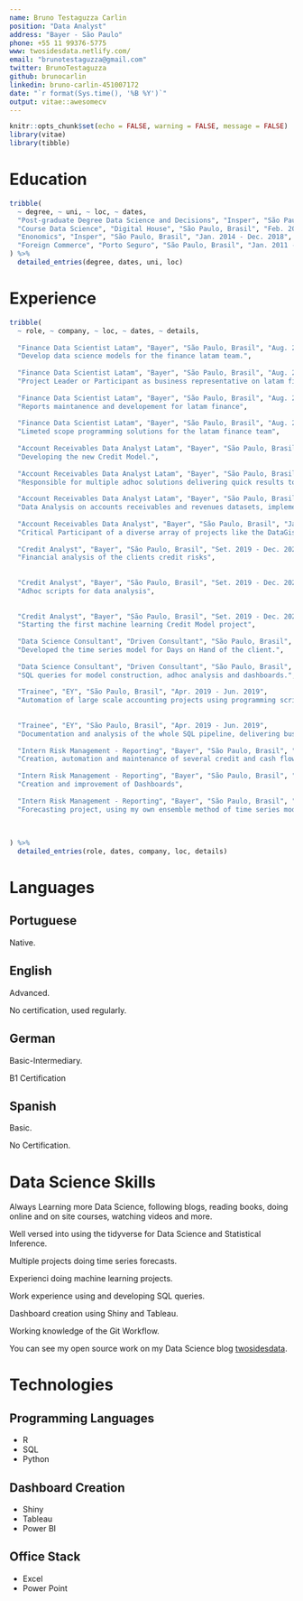 ```yaml
---
name: Bruno Testaguzza Carlin
position: "Data Analyst"
address: "Bayer - São Paulo"
phone: +55 11 99376-5775
www: twosidesdata.netlify.com/
email: "brunotestaguzza@gmail.com"
twitter: BrunoTestaguzza
github: brunocarlin
linkedin: bruno-carlin-451007172
date: "`r format(Sys.time(), '%B %Y')`"
output: vitae::awesomecv
---
```


```r
knitr::opts_chunk$set(echo = FALSE, warning = FALSE, message = FALSE)
library(vitae)
library(tibble)
```

# Education

```r
tribble(
  ~ degree, ~ uni, ~ loc, ~ dates,
  "Post-graduate Degree Data Science and Decisions", "Insper", "São Paulo, Brasil", "Jun. 2019 - Jun. 2021",
  "Course Data Science", "Digital House", "São Paulo, Brasil", "Feb. 2019 - May. 2019",
  "Enonomics", "Insper", "São Paulo, Brasil", "Jan. 2014 - Dec. 2018",
  "Foreign Commerce", "Porto Seguro", "São Paulo, Brasil", "Jan. 2011 - Dec. 2013",
) %>% 
  detailed_entries(degree, dates, uni, loc)
```


<!-- [Post-graduate Degree Data Science and Decisions](https://www.insper.edu.br/pos-graduacao/programas-avancados/programa-avancado-em-data-science-e-decisao/) -->

<!-- [Graduation Economics](https://www.insper.edu.br/graduacao/economia/) -->

<!-- [Studying Data Science](https://br.digitalhouse.com/curso/data-science/) -->

<!-- [Foreign Commerce - High School](https://www.portoseguro.org.br/conteudo/detalhe/currculo-brasileiro/ensino-mdio-comrcio-exterior) -->


# Experience

```r
tribble(
  ~ role, ~ company, ~ loc, ~ dates, ~ details,
  
  "Finance Data Scientist Latam", "Bayer", "São Paulo, Brasil", "Aug. 2020 - Present",
  "Develop data science models for the finance latam team.",
  
  "Finance Data Scientist Latam", "Bayer", "São Paulo, Brasil", "Aug. 2020 - Present",
  "Project Leader or Participant as business representative on latam finance projects",
  
  "Finance Data Scientist Latam", "Bayer", "São Paulo, Brasil", "Aug. 2020 - Present",
  "Reports maintanence and developement for latam finance",
  
  "Finance Data Scientist Latam", "Bayer", "São Paulo, Brasil", "Aug. 2020 - Present",
  "Limeted scope programming solutions for the latam finance team",
  
  "Account Receivables Data Analyst Latam", "Bayer", "São Paulo, Brasil", "Jan. 2020 - Jul. 2020",
  "Developing the new Credit Model.",
  
  "Account Receivables Data Analyst Latam", "Bayer", "São Paulo, Brasil", "Jan. 2020 - Jul. 2020",
  "Responsible for multiple adhoc solutions delivering quick results to the business employing programming scripts to process small to medium size problems effectively and reliably.",
  
  "Account Receivables Data Analyst Latam", "Bayer", "São Paulo, Brasil", "Jan. 2020 - Jul. 2020",
  "Data Analysis on accounts receivables and revenues datasets, implementing pipelines from data extraction to dashboards",
  
  "Account Receivables Data Analyst", "Bayer", "São Paulo, Brasil", "Jan. 2020 - Jul. 2020",
  "Critical Participant of a diverse array of projects like the DataGis of the Credit Area and the Online Financing tool.",
  
  "Credit Analyst", "Bayer", "São Paulo, Brasil", "Set. 2019 - Dec. 2020",
  "Financial analysis of the clients credit risks",
  
  
  "Credit Analyst", "Bayer", "São Paulo, Brasil", "Set. 2019 - Dec. 2020",
  "Adhoc scripts for data analysis",
  
  
  "Credit Analyst", "Bayer", "São Paulo, Brasil", "Set. 2019 - Dec. 2020",
  "Starting the first machine learning Credit Model project",
  
  "Data Science Consultant", "Driven Consultant", "São Paulo, Brasil", "Jul. 2019 - Set. 2019",
  "Developed the time series model for Days on Hand of the client.",
  
  "Data Science Consultant", "Driven Consultant", "São Paulo, Brasil", "Jul. 2019 - Set. 2019",
  "SQL queries for model construction, adhoc analysis and dashboards.",
  
  "Trainee", "EY", "São Paulo, Brasil", "Apr. 2019 - Jun. 2019",
  "Automation of large scale accounting projects using programming scripts",
  
  
  "Trainee", "EY", "São Paulo, Brasil", "Apr. 2019 - Jun. 2019",
  "Documentation and analysis of the whole SQL pipeline, delivering business understanding",
  
  "Intern Risk Management - Reporting", "Bayer", "São Paulo, Brasil", "Jan. 2018 - Dec 2018",
  "Creation, automation and maintenance of several credit and cash flow reports",
  
  "Intern Risk Management - Reporting", "Bayer", "São Paulo, Brasil", "Jan. 2018 - Dec 2018",
  "Creation and improvement of Dashboards",
  
  "Intern Risk Management - Reporting", "Bayer", "São Paulo, Brasil", "Jan. 2018 - Dec 2018",
  "Forecasting project, using my own ensemble method of time series models to create hierachichal forecasts",
  
  
  
) %>% 
  detailed_entries(role, dates, company, loc, details)
```

# Languages

## Portuguese

Native.

## English

Advanced.  

No certification, used regularly.


## German

Basic-Intermediary.  

B1 Certification

## Spanish

Basic.  

No Certification.


# Data Science Skills

Always Learning more Data Science, following blogs, reading books, doing online and on site courses, watching videos and more.

Well versed into using the tidyverse for Data Science and Statistical Inference.

Multiple projects doing time series forecasts.

Experienci doing machine learning projects.

Work experience using and developing SQL queries.

Dashboard creation using Shiny and Tableau.

Working knowledge of the Git Workflow.

You can see my open source work on my Data Science blog [twosidesdata](twosidesdata.netlify.com).

# Technologies

## Programming Languages

* R
* SQL
* Python

## Dashboard Creation

* Shiny
* Tableau
* Power BI

## Office Stack

* Excel
* Power Point




